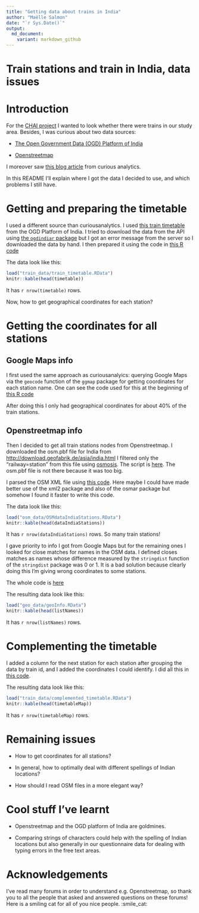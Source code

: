 ```yaml
---
title: "Getting data about trains in India"
author: "Maëlle Salmon"
date: "`r Sys.Date()`"
output:
  md_document:
    variant: markdown_github
---
```

Train stations and train in India, data issues
================================================

# Introduction

For the [CHAI project](http://www.chaiproject.org/) I wanted to look whether there were trains in our study area. Besides, I was curious about two data sources:

* [The Open Government Data (OGD) Platform of India](https://data.gov.in/)

* [Openstreetmap](https://www.openstreetmap.org/)

I moreover saw [this blog article](http://curiousanalytics.blogspot.com.es/2015/04/indian-railways-network-using-r.html) from curious analytics.

In this README I'll explain where I got the data I decided to use, and which problems I still have.

# Getting and preparing the timetable

I used a different source than curiousanalytics. I used [this train timetable](https://data.gov.in/catalog/indian-railways-train-time-table-0) from the OGD Platform of India. I tried to download the data from the API using [the `ogdindiar` package](https://github.com/steadyfish/ogdindiar) but I got an error message from the server so I downloaded the data by hand. I then prepared it using the code in [this R code](R_code/getting_train_timetable.R)

The data look like this:

```r
load("train_data/train_timetable.RData")
knitr::kable(head(timetable))
```

It has `r nrow(timetable)` rows.

Now, how to get geographical coordinates for each station?

# Getting the coordinates for all stations

## Google Maps info 

I first used the same approach as curiousanalyics: querying Google Maps via the `geocode` function of the `ggmap` package for getting coordinates for each station name. One can see the code used for this at the beginning of [this R code](R_code/getting_coordinates.R)

After doing this I only had geographical coordinates for about 40% of the train stations.

## Openstreetmap info

Then I decided to get all train stations nodes from Openstreetmap. I downloaded the osm.pbf file for India from <http://download.geofabrik.de/asia/india.html> I filtered only the "railway=station" from this file using [osmosis](http://wiki.openstreetmap.org/wiki/Osmosis). The script is [here](osm_data/osmosis_script.txt). The osm.pbf file is not there because it was too big.

I parsed the OSM XML file using [this code](osm_data/reading_osm_file.R). Here maybe I could have made better use of the xml2 package and also of the osmar package but somehow I found it faster to write this code.

The data look like this:

```r
load("osm_data/OSMdataIndiaStations.RData")
knitr::kable(head(dataIndiaStations))
```

It has `r nrow(dataIndiaStations)` rows. So many train stations!

I gave priority to info I got from Google Maps but for the remaining ones I looked for close matches for names in the OSM data. I defined closes matches as names whose difference measured by the `stringdist` function of the `stringdist` package was 0 or 1. It is a bad solution because clearly doing this I'm giving wrong coordinates to some stations. 

The whole code is [here](R_code/getting_coordinates.R)

The resulting data look like this:

```r
load("geo_data/geoInfo.RData")
knitr::kable(head(listNames))
```

It has `r nrow(listNames)` rows.

# Complementing the timetable

I added a column for the next station for each station after grouping the data by train id, and I added the coordinates I could identify. I did all this in [this code](R_code/complementing_timetable.R).

The resulting data look like this:

```r
load("train_data/complemented_timetable.RData")
knitr::kable(head(timetableMap))
```

It has `r nrow(timetableMap)` rows.

# Remaining issues

* How to get coordinates for all stations?

* In general, how to optimally deal with different spellings of Indian locations?

* How should I read OSM files in a more elegant way? 

# Cool stuff I've learnt

* Openstreetmap and the OGD platform of India are goldmines.

* Comparing strings of characters could help with the spelling of Indian locations but also generally in our questionnaire data for dealing with typing errors in the free text areas.

# Acknowledgements

I've read many forums in order to understand e.g. Openstreetmap, so thank you to all the people that asked and answered questions on these forums! Here is a smiling cat for all of you nice people. :smile_cat: